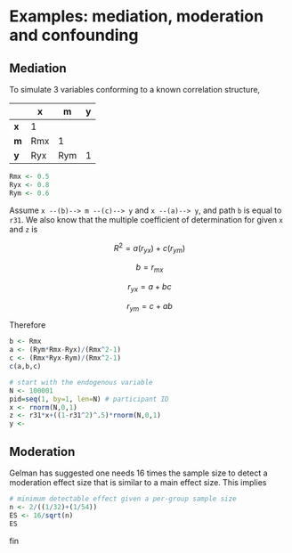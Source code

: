 # Examples: mediation, moderation and confounding {#exmedmodconf}


## Mediation

To simulate 3 variables conforming to a known correlation structure, 

||x|m|y|
|--|--|--|--|
|**x**|1|||
|**m**|Rmx|1||
|**y**|Ryx|Rym|1|




```r
Rmx <- 0.5
Ryx <- 0.8
Rym <- 0.6
```

Assume `x --(b)--> m --(c)--> y` and `x --(a)--> y`, and path `b` is equal to `r31`. We also know that the multiple coefficient of determination for  given `x` and `z` is 

$$ R^2 = a(r_{yx})+c(r_{ym})$$

$$ b = r_{mx} $$

$$ r_{yx} = a + bc $$

$$ r_{ym} = c + ab $$

Therefore

```r
b <- Rmx
a <- (Rym*Rmx-Ryx)/(Rmx^2-1)
c <- (Rmx*Ryx-Rym)/(Rmx^2-1)
c(a,b,c)
```

```r
# start with the endogenous variable
N <- 100001
pid=seq(1, by=1, len=N) # participant ID
x <- rnorm(N,0,1)
z <- r31*x+((1-r31^2)^.5)*rnorm(N,0,1)
y <- 
```


## Moderation

Gelman has suggested one needs 16 times the sample size to detect a moderation effect size that is similar to a main effect size. This implies

\begin{align*}
n &= 16*(16/ES^2)
ES &= 16/\sqrt{n}
\end{align*}

```r
# minimum detectable effect given a per-group sample size
n <- 2/((1/32)+(1/54))
ES <- 16/sqrt(n)
ES
```

fin

